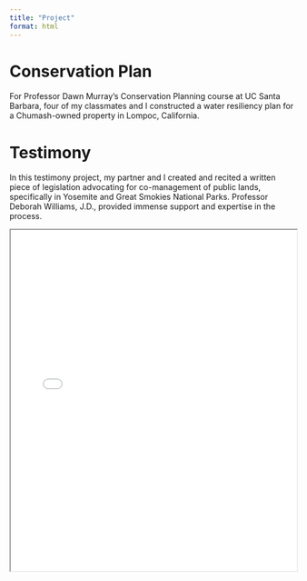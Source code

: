 ```yaml
---
title: "Project"
format: html
---
```


# Conservation Plan

For Professor Dawn Murray's Conservation Planning course at UC Santa Barbara, four of my classmates and I constructed a water resiliency plan for a Chumash-owned property in Lompoc, California. 

# Testimony

In this testimony project, my partner and I created and recited a written piece of legislation advocating for co-management of public lands, specifically in Yosemite and Great Smokies National Parks. Professor Deborah Williams, J.D., provided immense support and expertise in the process.

<iframe src="git/website/docs/pdfs/ENVS-159_Written_Testimony.pdf" width="100%" height="600px">